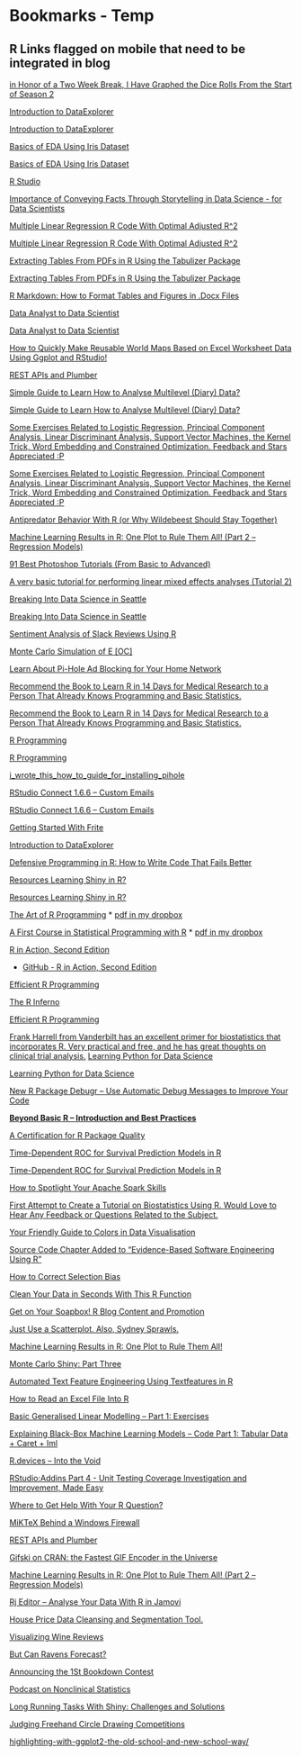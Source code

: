 # Bookmarks - Temp



## R Links flagged on mobile that need to be integrated in blog

[in Honor of a Two Week Break, I Have Graphed the Dice Rolls From the Start of Season 2](https://reddit.app.link/ih4oa0pTCO)


[Introduction to DataExplorer](https://cran.r-project.org/web/packages/DataExplorer/vignettes/dataexplorer-intro.html)


[Introduction to DataExplorer](https://cran.r-project.org/web/packages/DataExplorer/vignettes/dataexplorer-intro.html)


[Basics of EDA Using Iris Dataset](https://www.reddit.com/r/datascience/comments/8zypdy/basics_of_eda_using_iris_dataset/?st=JJRKVCFE&sh=9a0de43c)


[Basics of EDA Using Iris Dataset](https://www.reddit.com/r/datascience/comments/8zypdy/basics_of_eda_using_iris_dataset/?st=JJRKVCFE&sh=9a0de43c)


[R Studio](http://studywalk.com/index.php?route=product/category&path=109_149)


[Importance of Conveying Facts Through Storytelling in Data Science - for Data Scientists](https://www.reddit.com/r/datascience/comments/90g0t6/importance_of_conveying_facts_through/?st=JJU2RCWX&sh=3e138ce1)


[Multiple Linear Regression R Code With Optimal Adjusted R^2](https://www.reddit.com/r/Rlanguage/comments/90ikh5/multiple_linear_regression_r_code_with_optimal/?st=JJUFATCT&sh=92593b48)


[Multiple Linear Regression R Code With Optimal Adjusted R^2](https://www.reddit.com/r/Rlanguage/comments/90ikh5/multiple_linear_regression_r_code_with_optimal/?st=JJUFATCT&sh=92593b48)


[Extracting Tables From PDFs in R Using the Tabulizer Package](https://www.reddit.com/r/rstats/comments/90kjeo/extracting_tables_from_pdfs_in_r_using_the/?st=JJUMLNYP&sh=16893fb5)


[Extracting Tables From PDFs in R Using the Tabulizer Package](https://www.reddit.com/r/rstats/comments/90kjeo/extracting_tables_from_pdfs_in_r_using_the/?st=JJUMLNYP&sh=16893fb5)


[R Markdown: How to Format Tables and Figures in .Docx Files](https://www.reddit.com/r/rstats/comments/90lsht/r_markdown_how_to_format_tables_and_figures_in/?st=JJUUCZTK&sh=95b2242c)


[Data Analyst to Data Scientist](https://www.reddit.com/r/datascience/comments/90w2zi/data_analyst_to_data_scientist/?st=JJX2G94K&sh=941ed7ff)


[Data Analyst to Data Scientist](https://www.reddit.com/r/datascience/comments/90w2zi/data_analyst_to_data_scientist/?st=JJX2G94K&sh=941ed7ff)


[How to Quickly Make Reusable World Maps Based on Excel Worksheet Data Using Ggplot and RStudio!](https://www.reddit.com/r/RStudio/comments/9119mg/how_to_quickly_make_reusable_world_maps_based_on/?st=JJXI3UJ2&sh=4e7d6656)


[REST APIs and Plumber](https://www.reddit.com/r/rstats/comments/918a5h/rest_apis_and_plumber/?st=JJYH1VJM&sh=0cb18a04)


[Simple Guide to Learn How to Analyse Multilevel (Diary) Data?](https://www.reddit.com/r/rstats/comments/919ql6/simple_guide_to_learn_how_to_analyse_multilevel/?st=JJYROMWJ&sh=0739cc1f)


[Simple Guide to Learn How to Analyse Multilevel (Diary) Data?](https://www.reddit.com/r/rstats/comments/919ql6/simple_guide_to_learn_how_to_analyse_multilevel/?st=JJYROMWJ&sh=0739cc1f)


[Some Exercises Related to Logistic Regression, Principal Component Analysis, Linear Discriminant Analysis, Support Vector Machines, the Kernel Trick, Word Embedding and Constrained Optimization. Feedback and Stars Appreciated :P](https://www.reddit.com/r/datascience/comments/91au8m/some_exercises_related_to_logistic_regression/?st=JJYVX9MA&sh=01e1fcb3)


[Some Exercises Related to Logistic Regression, Principal Component Analysis, Linear Discriminant Analysis, Support Vector Machines, the Kernel Trick, Word Embedding and Constrained Optimization. Feedback and Stars Appreciated :P](https://www.reddit.com/r/datascience/comments/91au8m/some_exercises_related_to_logistic_regression/?st=JJYVX9MA&sh=01e1fcb3)


[Antipredator Behavior With R (or Why Wildebeest Should Stay Together)](https://www.r-bloggers.com/antipredator-behavior-with-r-or-why-wildebeest-should-stay-together/)


[Machine Learning Results in R: One Plot to Rule Them All! (Part 2 – Regression Models)](https://www.reddit.com/r/rstats/comments/91gt8t/machine_learning_results_in_r_one_plot_to_rule/?st=JJZQL5P4&sh=ac5509ca)


[91 Best Photoshop Tutorials (From Basic to Advanced)](https://www.reddit.com/r/howto/comments/91i1x5/91_best_photoshop_tutorials_from_basic_to_advanced/?st=JJZYKKH0&sh=aa42c844)


[A very basic tutorial for performing linear mixed effects analyses (Tutorial 2)](http://www.bodowinter.com/tutorial/bw_LME_tutorial2.pdf)


[Breaking Into Data Science in Seattle](https://www.reddit.com/r/datascience/comments/91j500/breaking_into_data_science_in_seattle/?st=JK02PD0P&sh=13fdf95e)


[Breaking Into Data Science in Seattle](https://www.reddit.com/r/datascience/comments/91j500/breaking_into_data_science_in_seattle/?st=JK02PD0P&sh=13fdf95e)


[Sentiment Analysis of Slack Reviews Using R](https://www.reddit.com/r/Rlanguage/comments/91kkff/sentiment_analysis_of_slack_reviews_using_r/?st=JK05B7SY&sh=3e70ff36)


[Monte Carlo Simulation of E [OC]](https://www.reddit.com/r/dataisbeautiful/comments/91rgzy/monte_carlo_simulation_of_e_oc/?st=JK17Q7AM&sh=ab26ac2f)


[Learn About Pi-Hole Ad Blocking for Your Home Network](https://www.reddit.com/r/raspberry_pi/comments/91r20f/learn_about_pihole_ad_blocking_for_your_home/?st=JK17SAQ6&sh=25c572c1)


[Recommend the Book to Learn R in 14 Days for Medical Research to a Person That Already Knows Programming and Basic Statistics.](https://www.reddit.com/r/Rlanguage/comments/91v33z/recommend_the_book_to_learn_r_in_14_days_for/?st=JK1QOJU0&sh=fbc7a5fd)


[Recommend the Book to Learn R in 14 Days for Medical Research to a Person That Already Knows Programming and Basic Statistics.](https://www.reddit.com/r/Rlanguage/comments/91v33z/recommend_the_book_to_learn_r_in_14_days_for/?st=JK1QOJU0&sh=fbc7a5fd)


[R Programming](https://www.reddit.com/r/rprogramming/comments/91wp3j/r_programming/?st=JK1RI7FA&sh=b77823d2)


[R Programming](https://www.reddit.com/r/rprogramming/comments/91wp3j/r_programming/?st=JK1RI7FA&sh=b77823d2)


[i_wrote_this_how_to_guide_for_installing_pihole](https://www.reddit.com/r/raspberry_pi/comments/91ysu2/i_wrote_this_how_to_guide_for_installing_pihole/?st=JK25KSTZ&sh=cdf9ba63)


[RStudio Connect 1.6.6 – Custom Emails](https://www.r-bloggers.com/rstudio-connect-1-6-6-custom-emails/)


[RStudio Connect 1.6.6 – Custom Emails](https://www.r-bloggers.com/rstudio-connect-1-6-6-custom-emails/)


[Getting Started With Frite](https://cran.r-project.org/web/packages/frite/vignettes/getting-started.html)


[Introduction to DataExplorer](https://cran.r-project.org/web/packages/DataExplorer/vignettes/dataexplorer-intro.html)


[Defensive Programming in R: How to Write Code That Fails Better](https://www.reddit.com/r/rstats/comments/9337dm/defensive_programming_in_r_how_to_write_code_that/?st=JK8ANY1B&sh=13297eff)


[Resources Learning Shiny in R?](https://www.reddit.com/r/datascience/comments/937ef0/resources_learning_shiny_in_r/?st=JK8TKF83&sh=9d04135f)


[Resources Learning Shiny in R?](https://www.reddit.com/r/datascience/comments/937ef0/resources_learning_shiny_in_r/?st=JK8TKF83&sh=9d04135f)


[The Art of R Programming](https://archive.org/details/Norman_Matloff___The_Art_of_R_Programming)
* [pdf in my dropbox](https://www.dropbox.com/s/wos9b8jvqur1rca/NSPpart.pdf?dl=0)

[A First Course in Statistical Programming with R](http://einspem.upm.edu.my/wopr2017/2016.pdf)
* [pdf in my dropbox](https://www.dropbox.com/s/s95k9sk9d6b6l7y/2016.pdf?dl=0)

[R in Action, Second Edition](https://www.manning.com/books/r-in-action-second-edition?a_bid=5c2b1e1d&a_aid=RiA2ed)

* [GitHub - R in Action, Second Edition](https://github.com/kabacoff/RiA2)


[Efficient R Programming](https://csgillespie.github.io/efficientR/)


[The R Inferno](http://www.burns-stat.com/documents/books/the-r-inferno/)


[Efficient R Programming](https://csgillespie.github.io/efficientR/)

[Frank Harrell from Vanderbilt has an excellent primer for biostatistics that incorporates R. Very practical and free, and he has great thoughts on clinical trial analysis. ](http://www.fharrell.com/doc/bbr.pdf)
[Learning Python for Data Science](https://www.reddit.com/r/datascience/comments/93a4yl/learning_python_for_data_science/?st=JK91S0V9&sh=f774c3c7)


[Learning Python for Data Science](https://www.reddit.com/r/datascience/comments/93a4yl/learning_python_for_data_science/?st=JK91S0V9&sh=f774c3c7)


[New R Package Debugr – Use Automatic Debug Messages to Improve Your Code](https://www.r-bloggers.com/new-r-package-debugr-use-automatic-debug-messages-to-improve-your-code/amp/)


**[Beyond Basic R – Introduction and Best Practices](https://www.r-bloggers.com/beyond-basic-r-introduction-and-best-practices/)**


[A Certification for R Package Quality](https://www.r-bloggers.com/a-certification-for-r-package-quality/amp/)


[Time-Dependent ROC for Survival Prediction Models in R](https://www.reddit.com/r/rstats/comments/93e93v/timedependent_roc_for_survival_prediction_models/?st=JKA1DIGQ&sh=428d9adc)


[Time-Dependent ROC for Survival Prediction Models in R](https://www.reddit.com/r/rstats/comments/93e93v/timedependent_roc_for_survival_prediction_models/?st=JKA1DIGQ&sh=428d9adc)


[How to Spotlight Your Apache Spark Skills](https://pluteski.github.io/speech-to-text/how-to-showcase-your-apache-spark-skills.html)


[First Attempt to Create a Tutorial on Biostatistics Using R. Would Love to Hear Any Feedback or Questions Related to the Subject.](https://www.reddit.com/r/kaggle/comments/932ddj/first_attempt_to_create_a_tutorial_on/?st=JKA4L3RZ&sh=4bd6ecc9)


[Your Friendly Guide to Colors in Data Visualisation](https://www.reddit.com/r/visualization/comments/93ngjk/your_friendly_guide_to_colors_in_data/?st=JKB4KA4M&sh=c38fc8c0)


[Source Code Chapter Added to “Evidence-Based Software Engineering Using R”](https://www.r-bloggers.com/source-code-chapter-added-to-evidence-based-software-engineering-using-r/)


[How to Correct Selection Bias](https://www.reddit.com/r/datascience/comments/93p7ii/how_to_correct_selection_bias/?st=JKB7P6UC&sh=03ffe990)


[Clean Your Data in Seconds With This R Function](https://www.r-bloggers.com/clean-your-data-in-seconds-with-this-r-function/)


[Get on Your Soapbox! R Blog Content and Promotion](https://www.r-bloggers.com/get-on-your-soapbox-r-blog-content-and-promotion/)


[Just Use a Scatterplot. Also, Sydney Sprawls.](https://www.r-bloggers.com/just-use-a-scatterplot-also-sydney-sprawls/)


[Machine Learning Results in R: One Plot to Rule Them All!](https://www.r-bloggers.com/machine-learning-results-in-r-one-plot-to-rule-them-all/)


[Monte Carlo Shiny: Part Three](https://www.r-bloggers.com/monte-carlo-shiny-part-three/)


[Automated Text Feature Engineering Using Textfeatures in R](https://www.r-bloggers.com/automated-text-feature-engineering-using-textfeatures-in-r/)


[How to Read an Excel File Into R](https://www.r-bloggers.com/how-to-read-an-excel-file-into-r/)


[Basic Generalised Linear Modelling – Part 1: Exercises](https://www.r-bloggers.com/basic-generalised-linear-modelling-part-1-exercises/)


[Explaining Black-Box Machine Learning Models – Code Part 1: Tabular Data + Caret + Iml](https://www.r-bloggers.com/explaining-black-box-machine-learning-models-code-part-1-tabular-data-caret-iml/)


[R.devices – Into the Void](https://www.r-bloggers.com/r-devices-into-the-void/)


[RStudio:Addins Part 4 - Unit Testing Coverage Investigation and Improvement, Made Easy](https://jozefhajnala.gitlab.io/r/r104-unit-testing-coverage/)


[Where to Get Help With Your R Question?](https://www.r-bloggers.com/where-to-get-help-with-your-r-question/)


[MiKTeX Behind a Windows Firewall](https://www.r-bloggers.com/miktex-behind-a-windows-firewall/)


[REST APIs and Plumber](https://www.r-bloggers.com/rest-apis-and-plumber/)


[Gifski on CRAN: the Fastest GIF Encoder in the Universe](https://www.r-bloggers.com/gifski-on-cran-the-fastest-gif-encoder-in-the-universe/)


[Machine Learning Results in R: One Plot to Rule Them All! (Part 2 – Regression Models)](https://www.r-bloggers.com/machine-learning-results-in-r-one-plot-to-rule-them-all-part-2-regression-models/)


[Rj Editor – Analyse Your Data With R in Jamovi](https://www.r-bloggers.com/rj-editor-analyse-your-data-with-r-in-jamovi/)


[House Price Data Cleansing and Segmentation Tool.](https://www.r-bloggers.com/house-price-data-cleansing-and-segmentation-tool/)


[Visualizing Wine Reviews](https://www.r-bloggers.com/visualizing-wine-reviews/)


[But Can Ravens Forecast?](https://www.r-bloggers.com/but-can-ravens-forecast/)


[Announcing the 1St Bookdown Contest](https://www.r-bloggers.com/announcing-the-1st-bookdown-contest/)


[Podcast on Nonclinical Statistics](https://www.r-bloggers.com/podcast-on-nonclinical-statistics/)


[Long Running Tasks With Shiny: Challenges and Solutions](https://www.r-bloggers.com/long-running-tasks-with-shiny-challenges-and-solutions/)


[Judging Freehand Circle Drawing Competitions](https://www.r-bloggers.com/judging-freehand-circle-drawing-competitions/)


[highlighting-with-ggplot2-the-old-school-and-new-school-way/](https://www.r-bloggers.com/highlighting-with-ggplot2-the-old-school-and-new-school-way/)